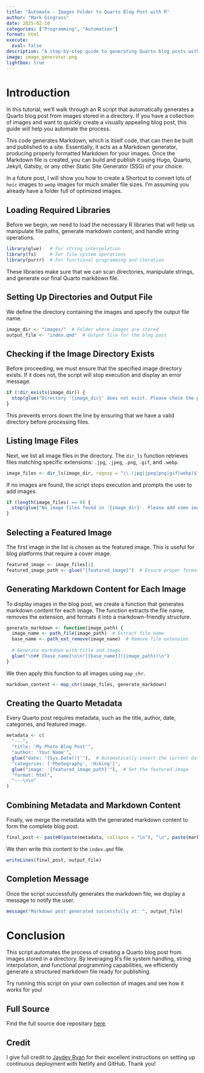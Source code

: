 ```yaml
---
title: "Automate - Images Folder to Quarto Blog Post with R"
author: "Mark Gingrass"
date: 2025-02-10
categories: ["Programming", "Automation"]
format: html
execute:
  eval: false
description: "A step-by-step guide to generating Quarto blog posts with a folder of images using R. Learn how to automate markdown creation, structure metadata, and display images seamlessly with reproducible code."
image: image_generator.png 
lightbox: true
---
```


# Introduction

In this tutorial, we'll walk through an R script that automatically generates a Quarto blog post from images stored in a directory. If you have a collection of images and want to quickly create a visually appealing blog post, this guide will help you automate the process.

This code generates Markdown, which is itself code, that can then be built and published to a site. Essentially, it acts as a Markdown generator, producing properly formatted Markdown for your images. Once the Markdown file is created, you can build and publish it using Hugo, Quarto, Jekyll, Gatsby, or any other Static Site Generator (SSG) of your choice.

In a future post, I will show you how to create a Shortcut to convert lots of `heic` images to `webp` images for much smaller file sizes. I'm assuming you already have a folder full of optimized images.

## Loading Required Libraries

Before we begin, we need to load the necessary R libraries that will help us manipulate file paths, generate markdown content, and handle string operations.

```r
library(glue)   # For string interpolation
library(fs)     # For file system operations
library(purrr)  # For functional programming and iteration
```

These libraries make sure that we can scan directories, manipulate strings, and generate our final Quarto markdown file.

## Setting Up Directories and Output File

We define the directory containing the images and specify the output file name.

```r
image_dir <- "images/"  # Folder where images are stored
output_file <- "index.qmd"  # Output file for the blog post
```

## Checking if the Image Directory Exists

Before proceeding, we must ensure that the specified image directory exists. If it does not, the script will stop execution and display an error message.

```r
if (!dir_exists(image_dir)) {
  stop(glue("Directory '{image_dir}' does not exist. Please check the path."))
}
```

This prevents errors down the line by ensuring that we have a valid directory before processing files.

## Listing Image Files

Next, we list all image files in the directory. The `dir_ls` function retrieves files matching specific extensions: `.jpg`, `.jpeg`, `.png`, `.gif`, and `.webp`.

```r
image_files <- dir_ls(image_dir, regexp = "\\.(jpg|jpeg|png|gif|webp)$")
```

If no images are found, the script stops execution and prompts the user to add images.

```r
if (length(image_files) == 0) {
  stop(glue("No image files found in '{image_dir}'. Please add some images."))
}
```

## Selecting a Featured Image

The first image in the list is chosen as the featured image. This is useful for blog platforms that require a cover image.

```r
featured_image <- image_files[1]  
featured_image_path <- glue("{featured_image}")  # Ensure proper formatting
```

## Generating Markdown Content for Each Image

To display images in the blog post, we create a function that generates markdown content for each image. The function extracts the file name, removes the extension, and formats it into a markdown-friendly structure.

```r
generate_markdown <- function(image_path) {
  image_name <- path_file(image_path)  # Extract file name
  base_name <- path_ext_remove(image_name)  # Remove file extension
  
  # Generate markdown with title and image
  glue("\n## {base_name}\n\n![{base_name}]({image_path})\n")
}
```

We then apply this function to all images using `map_chr`.

```r
markdown_content <- map_chr(image_files, generate_markdown)
```

## Creating the Quarto Metadata

Every Quarto post requires metadata, such as the title, author, date, categories, and featured image.

```r
metadata <- c(
  "---",
  "title: 'My Photo Blog Post'",
  "author: 'Your Name'",
  glue("date: '{Sys.Date()}'"),  # Automatically insert the current date
  "categories: ['Photography', 'Hiking']",
  glue("image: '{featured_image_path}'"),  # Set the featured image
  "format: html",
  "---\n\n"
)
```

## Combining Metadata and Markdown Content

Finally, we merge the metadata with the generated markdown content to form the complete blog post.

```r
final_post <- paste0(paste(metadata, collapse = "\n"), "\n", paste(markdown_content, collapse = "\n"))
```

We then write this content to the `index.qmd` file.

```r
writeLines(final_post, output_file)
```

## Completion Message

Once the script successfully generates the markdown file, we display a message to notify the user.

```r
message("Markdown post generated successfully at: ", output_file)
```

# Conclusion

This script automates the process of creating a Quarto blog post from images stored in a directory. By leveraging R’s file system handling, string interpolation, and functional programming capabilities, we efficiently generate a structured markdown file ready for publishing.

Try running this script on your own collection of images and see how it works for you!

## Full Source
Find the full source doe repositary [here](https://github.com/mtgingrass/images_to_markdown.git).

## Credit

I give full credit to [Jaydey Ryan](https://jadeyryan.com/blog/2023-11-19_publish-quarto-website/#configure-continuous-deployment) for their excellent instructions on setting up continuous deployment with Netlify and GitHub. Thank you! 
